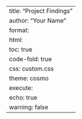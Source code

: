 ---
title: "Project Findings"
author: "Your Name"
format: 
  html:
    toc: true
    code-fold: true
    css: custom.css
    theme: cosmo
execute:
  echo: true
  warning: false
---